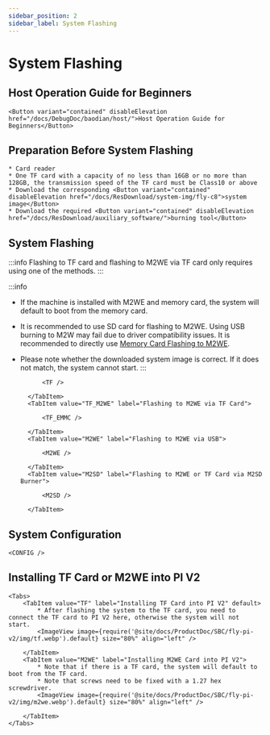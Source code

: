 ```yaml
---
sidebar_position: 2
sidebar_label: System Flashing
---
```











# System Flashing

## Host Operation Guide for Beginners

    <Button variant="contained" disableElevation href="/docs/DebugDoc/baodian/host/">Host Operation Guide for Beginners</Button>

## Preparation Before System Flashing

    * Card reader
    * One TF card with a capacity of no less than 16GB or no more than 128GB, the transmission speed of the TF card must be Class10 or above
    * Download the corresponding <Button variant="contained" disableElevation href="/docs/ResDownload/system-img/fly-c8">system image</Button>
    * Download the required <Button variant="contained" disableElevation href="/docs/ResDownload/auxiliary_software/">burning tool</Button>

## System Flashing

:::info
Flashing to TF card and flashing to M2WE via TF card only requires using one of the methods.
:::

:::info
* If the machine is installed with M2WE and memory card, the system will default to boot from the memory card.
* It is recommended to use SD card for flashing to M2WE. Using USB burning to M2W may fail due to driver compatibility issues. It is recommended to directly use [Memory Card Flashing to M2WE](https://mellow-next.klipper.cn/docs/ProductDoc/SBC/fly-pi-v2/fly-os).
* Please note whether the downloaded system image is correct. If it does not match, the system cannot start.
:::

    <Tabs>
        <TabItem value="TF" label="Flashing to TF Card" default>
            
            <TF />
            
        </TabItem>
        <TabItem value="TF_M2WE" label="Flashing to M2WE via TF Card">
            
            <TF_EMMC />

        </TabItem>
        <TabItem value="M2WE" label="Flashing to M2WE via USB">
            
            <M2WE />

        </TabItem>
        <TabItem value="M2SD" label="Flashing to M2WE or TF Card via M2SD Burner">
            
            <M2SD />

        </TabItem>
    </Tabs>


## System Configuration

    <CONFIG />

## Installing TF Card or M2WE into PI V2

    <Tabs>
        <TabItem value="TF" label="Installing TF Card into PI V2" default>
            * After flashing the system to the TF card, you need to connect the TF card to PI V2 here, otherwise the system will not start.
            <ImageView image={require('@site/docs/ProductDoc/SBC/fly-pi-v2/img/tf.webp').default} size="80%" align="left" />  

        </TabItem>
        <TabItem value="M2WE" label="Installing M2WE Card into PI V2">
            * Note that if there is a TF card, the system will default to boot from the TF card.
            * Note that screws need to be fixed with a 1.27 hex screwdriver.
            <ImageView image={require('@site/docs/ProductDoc/SBC/fly-pi-v2/img/m2we.webp').default} size="80%" align="left" />  

        </TabItem>
    </Tabs>